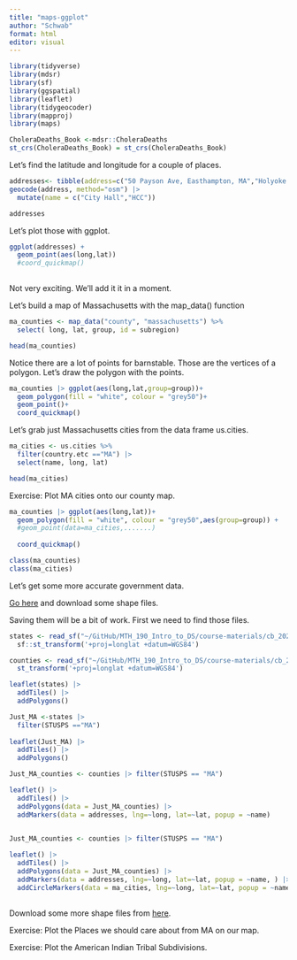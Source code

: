 ```yaml
---
title: "maps-ggplot"
author: "Schwab"
format: html
editor: visual
---
```


```r
library(tidyverse)
library(mdsr)
library(sf)
library(ggspatial)
library(leaflet)
library(tidygeocoder)
library(mapproj)
library(maps)

CholeraDeaths_Book <-mdsr::CholeraDeaths
st_crs(CholeraDeaths_Book) = st_crs(CholeraDeaths_Book) 
```

Let's find the latitude and longitude for a couple of places. 
```r

addresses<- tibble(address=c("50 Payson Ave, Easthampton, MA","Holyoke Community College, Holyoke,MA")) |>
geocode(address, method="osm") |>
  mutate(name = c("City Hall","HCC"))

addresses
```
Let's plot those with ggplot. 
```r
ggplot(addresses) +
  geom_point(aes(long,lat)) 
  #coord_quickmap()
  

```
Not very exciting. We'll add it it in a moment. 

Let's build a map of Massachusetts with the map_data() function

```r
ma_counties <- map_data("county", "massachusetts") %>% 
  select( long, lat, group, id = subregion)

head(ma_counties)

```
Notice there are a lot of points for barnstable. Those are the vertices of a polygon. Let's draw the polygon with the points. 
```r
ma_counties |> ggplot(aes(long,lat,group=group))+
  geom_polygon(fill = "white", colour = "grey50")+
  geom_point()+
  coord_quickmap()
```
Let's grab just Massachusetts cities from the data frame us.cities.
```r
ma_cities <- us.cities %>% 
  filter(country.etc =="MA") |>
  select(name, long, lat)

head(ma_cities)
```

Exercise: Plot MA cities onto our county map. 

```r
ma_counties |> ggplot(aes(long,lat))+
  geom_polygon(fill = "white", colour = "grey50",aes(group=group)) +
  #geom_point(data=ma_cities,.......)
  
  coord_quickmap()
```

```r
class(ma_counties)
class(ma_cities)
```
Let's get some more accurate government data. 

[Go here](https://www.census.gov/geographies/mapping-files/time-series/geo/cartographic-boundary.html) and download some shape files.


Saving them will be a bit of work. First we need to find those files. 

```r
states <- read_sf("~/GitHub/MTH_190_Intro_to_DS/course-materials/cb_2021_us_state_500k") |>
  sf::st_transform('+proj=longlat +datum=WGS84')

counties <- read_sf("~/GitHub/MTH_190_Intro_to_DS/course-materials/cb_2021_us_county_5m") |>
  st_transform('+proj=longlat +datum=WGS84')
```



```r

leaflet(states) |>
  addTiles() |>
  addPolygons()
```

```r
Just_MA <-states |> 
  filter(STUSPS =="MA") 
  
leaflet(Just_MA) |>
  addTiles() |>
  addPolygons()
```

```r
Just_MA_counties <- counties |> filter(STUSPS == "MA")

leaflet() |>
  addTiles() |>
  addPolygons(data = Just_MA_counties) |>
  addMarkers(data = addresses, lng=~long, lat=~lat, popup = ~name)
  
```

```r
Just_MA_counties <- counties |> filter(STUSPS == "MA")

leaflet() |>
  addTiles() |>
  addPolygons(data = Just_MA_counties) |>
  addMarkers(data = addresses, lng=~long, lat=~lat, popup = ~name, ) |>
  addCircleMarkers(data = ma_cities, lng=~long, lat=~lat, popup = ~name, color='black',clusterOptions = markerClusterOptions() )
  
```

 Download some more shape files from [here](https://www.census.gov/geographies/mapping-files/time-series/geo/cartographic-boundary.html).

Exercise: Plot the Places we should care about from MA on our map. 

Exercise: Plot the American Indian Tribal Subdivisions. 


